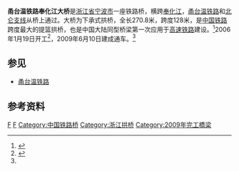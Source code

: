 {{Infobox_Bridge
|bridge_name= 甬台温铁路奉化江大桥
|image= Railway Bridge on Fenghua River.JPG 
|also_known_as= 奉化江铁路大桥
|carries= [[甬台温铁路|甬台温铁路]]<br/>[[北仑支线|北仑支线]]
|crosses= [[奉化江|奉化江]]
|locale= [[宁波市|宁波市]][[海曙区|海曙区]]和[[鄞州区|鄞州区]]
|mainspan=128米
|design= 下承式[[拱桥|拱桥]]
|length= 270.8米
|begin=2006年1月19日
|open=2009年6月10日
|coordinates= {{coord|29|51|24.52|N|121|32|43.82|E|display=inline,title}}
}}
'''甬台温铁路奉化江大桥'''是[[浙江省|浙江省]][[宁波市|宁波市]]一座铁路桥，横跨[[奉化江|奉化江]]，[[甬台温铁路|甬台温铁路]]和[[北仑支线|北仑支线]]从桥上通过。大桥为下承式拱桥，全长270.8米，跨度128米，是[[中国铁路|中国铁路]]跨度最大的提篮拱桥，也是中国大陆同型桥梁第一次应用于[[高速铁路|高速铁路]]建设。<ref name="ref1">{{Cite web|url=http://www.cr12g.com.cn/Article/ShowArticle1.asp?ArticleID=344|title=中国铁路最大跨度提篮拱桥奉化江大桥建成通车|accessdate=2010-08-02|author=陈家顺、龚涛|date=2009-06-17|publisher=中铁十二局集团有限公司|archiveurl=https://archive.today/20130101135859/http://www.cr12g.com.cn/Article/ShowArticle1.asp?ArticleID=344|archivedate=2013年1月1日|deadurl=yes|df=}}</ref>2006年1月19日开工<ref>{{Cite web|url=http://luqiao.zjol.com.cn/newscenter/Prov/20060728/083543.shtml|title=既有钢桥将拆除 甬台温铁路奉化江大桥便桥贯通|accessdate=2010-08-02|author=|date=2006-07-28|publisher=路桥新闻网|archiveurl=https://archive.today/20120712002458/http://luqiao.zjol.com.cn/newscenter/Prov/20060728/083543.shtml|archivedate=2012年7月12日|deadurl=yes|df=}}</ref>，2009年6月10日建成通车。<ref name="ref1" />

== 参见 ==
*[[甬台温铁路|甬台温铁路]]

== 参考资料 ==
{{reflist}}

{{宁波桥梁}}
{{Crossings navbox
|structure = 跨河设施
|place = [[奉化江|奉化江]]
|bridge = 奉化江大桥
|bridge signs = [[甬台温铁路|甬台温铁路]]
|upstream = [[澄浪桥|澄浪桥]]
|upstream signs = [[永达路|永达路]]
|downstream = [[兴宁桥西站|兴宁桥西]]-[[兴宁桥东站|兴宁桥东]]区间隧道
|downstream signs = [[File:NBRT_Line_4_icon.svg|40px]]
}}
{{Bridge-stub}}

[[Category:宁波桥梁|F]]
[[Category:甬台温铁路|F]]
[[Category:中国铁路桥|Category:中国铁路桥]]
[[Category:浙江拱桥|Category:浙江拱桥]]
[[Category:2009年完工橋梁|Category:2009年完工橋梁]]